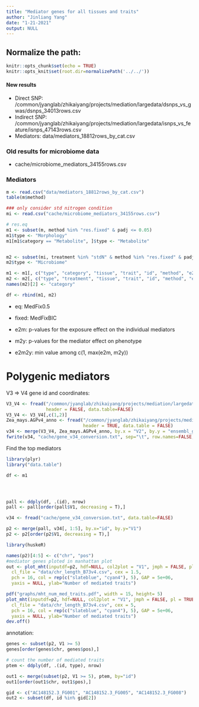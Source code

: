 ```yaml
---
title: "Mediator genes for all tissues and traits"
author: "Jinliang Yang"
date: "1-21-2021"
output: NULL
---
```



## Normalize the path:

```r
knitr::opts_chunk$set(echo = TRUE) 
knitr::opts_knit$set(root.dir=normalizePath('../../')) 
```

#### New results

- Direct SNP: /common/jyanglab/zhikaiyang/projects/mediation/largedata/dsnps_vs_gwas/dsnps_34013rows.csv
- Indirect SNP: /common/jyanglab/zhikaiyang/projects/mediation/largedata/isnps_vs_feature/isnps_47143rows.csv
- Mediators: data/mediators_18812rows_by_cat.csv

### Old results for microbiome data

- cache/microbiome_mediators_34155rows.csv



### Mediators


```r
m <- read.csv("data/mediators_18812rows_by_cat.csv")
table(m$method)

### only consider std nitrogen condition
mi <- read.csv("cache/microbiome_mediators_34155rows.csv")

# res.eq
m1 <- subset(m, method %in% "res.fixed" & padj <= 0.05)
m1$type <- "Morphology"
m1[m1$category == "Metabolite", ]$type <- "Metabolite"


m2 <- subset(mi, treatment %in% "stdN" & method %in% "res.fixed" & padj <= 0.05)
m2$type <- "Microbiome"

m1 <- m1[, c("type", "category", "tissue", "trait", "id", "method", "e2m", "m2y","e2m2y","padj","coef")]
m2 <- m2[, c("type", "treatment", "tissue", "trait", "id", "method", "e2m", "m2y","e2m2y","padj","coef")]
names(m2)[2] <- "category"

df <- rbind(m1, m2) 
```
- eq: MedFix0.5
- fixed: MedFixBIC

- e2m: p-values for the exposure effect on the individual mediators
- m2y: p-values for the mediator effect on phenotype
- e2m2y: min value among c(1, max(e2m, m2y))



# Polygenic mediators


V3 => V4 gene id and coordinates:

```r
V3_V4 <- fread("/common/jyanglab/zhikaiyang/projects/mediation/largedata/V3_V4.csv", 
               header = FALSE, data.table=FALSE)
V3_V4 <- V3_V4[,c(1,2)]
Zea_mays.AGPv4_anno <- fread("/common/jyanglab/zhikaiyang/projects/mediation/largedata/Zea_mays.AGPv4_anno.txt",
                             header = TRUE, data.table = FALSE)
v34 <- merge(V3_V4, Zea_mays.AGPv4_anno, by.x = "V2", by.y = "ensembl_gene_id_v4")
fwrite(v34, "cache/gene_v34_conversion.txt", sep="\t", row.names=FALSE, quote=FALSE)
```


Find the top mediators

```r
library(plyr)
library("data.table")

df <- m1




pall <- ddply(df, .(id), nrow)
pall <- pall[order(pall$V1, decreasing = T),]

v34 <- fread("cache/gene_v34_conversion.txt", data.table=FALSE)

p2 <- merge(pall, v34[, 1:5], by.x="id", by.y="V1")
p2 <- p2[order(p2$V1, decreasing = T),]
```


```r
library(huskeR)

names(p2)[4:5] <- c("chr", "pos")
#mediator genes ploted in manhattan plot
out <- plot_mht(inputdf=p2, hdf=NULL, col2plot = "V1", jmph = FALSE, pl = TRUE,
  cl_file = "data/chr_length_B73v4.csv", cex = 1.5,
  pch = 16, col = rep(c("slateblue", "cyan4"), 5), GAP = 5e+06,
  yaxis = NULL, ylab="Number of mediated traits")

pdf("graphs/mht_num_med_traits.pdf", width = 15, height= 5)
plot_mht(inputdf=p2, hdf=NULL, col2plot = "V1", jmph = FALSE, pl = TRUE,
  cl_file = "data/chr_length_B73v4.csv", cex = 5,
  pch = 16, col = rep(c("slateblue", "cyan4"), 5), GAP = 5e+06,
  yaxis = NULL, ylab="Number of mediated traits")
dev.off()
```

annotation:
```r
genes <- subset(p2, V1 >= 5)
genes[order(genes$chr, genes$pos),]
```


```r
# count the number of mediated traits
ptem <- ddply(df, .(id, type), nrow)

out1 <- merge(subset(p2, V1 >= 5), ptem, by="id")
out1[order(out1$chr, out1$pos),]

gid <- c("AC148152.3_FG001", "AC148152.3_FG005", "AC148152.3_FG008")
out2 <- subset(df, id %in% gid[2])
```




